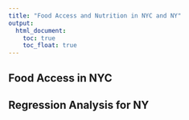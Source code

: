 ```yaml
---
title: "Food Access and Nutrition in NYC and NY"
output: 
  html_document:
    toc: true
    toc_float: true
---
```


## Food Access in NYC

## Regression Analysis for NY

